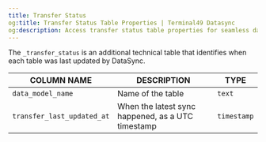 ```yaml
---
title: Transfer Status
og:title: Transfer Status Table Properties | Terminal49 Datasync
og:description: Access transfer status table properties for seamless data synchronization using Terminal49.
---
```

The `_transfer_status` is an additional technical table that identifies when each table was last updated by DataSync.

| COLUMN NAME                | DESCRIPTION                                       | TYPE        |
|----------------------------|---------------------------------------------------|-------------|
| `data_model_name`          | Name of the table                                 | `text`      |
| `transfer_last_updated_at` | When the latest sync happened, as a UTC timestamp | `timestamp` |